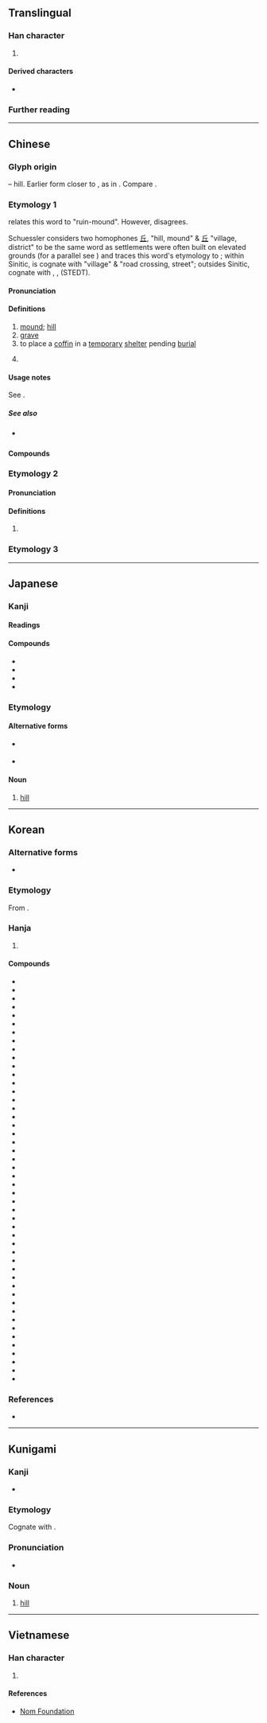 {{also|丠|坵}}
{{character info}}
==Translingual==

===Han character===
{{Han char|rn=1|rad=一|as=04|sn=5|four=72101|canj=OM|ids=⿱斤一}}

# {{mul-shuowen radical-def|293}}

====Derived characters====
* {{l|mul|[[𠰋]], [[坵]], [[㚱]], [[岴]], [[拞]], [[㳋]], [[𬮾]], [[𪲀]], [[䂡]], [[蚯]], [[𧦺]], [[䟬]], [[𫒒]], [[駈]], [[𩨼]], [[𪟘]], [[邱]], [[𣢥]], [[屔]], [[𫠴]], [[𮨆]], [[𩿨]], [[𡶦]], [[𢇹]], [[茊]], [[𥬨]], [[虗]], [[𩬡]], [[𦦛]], [[乒]], [[乓]], [[兵]], [[岳]]}}

===Further reading===
{{kangxi-ws|一部/四畫}}
{{Han ref|kx=0077.140|dkj=00033|dj=0156.020|hdz=10017.010|uh=4E18}}

----

==Chinese==

===Glyph origin===
{{Han etyl}}
{{liushu|i}} – hill. Earlier form closer to {{zh-l|*丠}}, as in {{och-l|虛}}. Compare {{zh-l|*山}}.

===Etymology 1===
{{zh-forms|alt=丠,𠀉,㐀,𡊣,坵,𠀌}}
{{zh-ref|Wang (1982)}} relates this word to {{zh-l|墟}} "ruin-mound". However, {{zh-ref|Schuessler (2007)}} disagrees.

Schuessler considers two homophones [[丘]], "hill, mound" & [[丘]] "village, district" to be the same word as settlements were often built on elevated grounds (for a parallel see {{zh-l|京}}) and traces this word's etymology to {{inh|zh|sit-pro|*r/g-wa||village}}; within Sinitic, {{och-l|丘}} is cognate with {{och-l|里}} "village" & {{och-l|街}} "road crossing, street"; outsides Sinitic, cognate with {{cog|lus|khua||village}}, {{cog|cnh|khûa||village, cosmos}}, {{cog|my|ရွာ||village}} (STEDT).

====Pronunciation====
{{zh-pron
|m=qiū
|c=jau1
|h=pfs=hiû
|md=kiŭ
|mn=khu/khiu
|mn_note=khu - vernacular; khiu - literary
|mn-t=ku1/kiu1
|mn-t_note=ku1 - vernacular; kiu1 - literary
|w=1qieu
|mc=y
|oc=y
|cat=n,v,cls
}}

====Definitions====
{{zh-hanzi}}

# [[mound]]; [[hill]]
# [[grave]]
# to place a [[coffin]] in a [[temporary]] [[shelter]] pending [[burial]]
# {{lb|zh|dialectal}} {{zh-classifier|[[field]]s|t=[[plot]]}}

====Usage notes====
See {{zh-l|邱}}.

=====See also=====
* {{sense|hills}} {{zh-l|山}}

====Compounds====
{{zh-der|丘疹|九丘|丘山|五比丘|宛丘|丘井|丘壑|丘木|丘八|如丘而止|丘腦|介丘|八索九丘|丘隴|丘中有麻|恩重丘山|寢丘之志|丘嫂|土丘|員丘山|一丘之貉|丘壟|宗廟丘墟|丘陵|巴丘|島狀丘陵|一丘一壑|圜丘|丘墳|丹丘|丘園|太丘道廣|丘墟|下視丘|左丘|丘墓|恥丘|山丘|放情丘壑|狐死首丘|沙丘|泌丘|炎丘|比丘尼|視丘|旄丘|砂丘|皮諾丘|畝丘|狐丘之誡|梧丘之魂|皖南丘陵|比丘|松丘|曹丘|糟丘|胸有丘壑|華屋丘墟|虎丘|融丘|膠東丘陵|麥丘老人|黎丘丈人|零落山丘|首丘夙願|首丘之情|首丘之思|首丘之念|首丘|陵丘|鼻丘|首丘之望|華屋山丘|赫丘利斯|丘林|資丘|溪丘灣|丘堡|商丘}}

===Etymology 2===
{{zh-forms}}

====Pronunciation====
{{zh-pron
|m=qiū
|cat=pn
}}

====Definitions====
{{zh-hanzi}}

# {{surname|zh}}

===Etymology 3===
{{zh-see|坵}}

----

==Japanese==

===Kanji===
{{ja-kanji|grade=c|rs=一04}}

====Readings====
{{ja-readings
|goon=く
|kanon=きゅう<きう
|kun=おか-
}}

====Compounds====
* {{ja-r|丘上|きゅうじょう}}
* {{ja-r|丘疹|きゅうしん}}
* {{ja-r|丘%辺|おか%べ}}
* {{ja-r|丘陵|きゅうりょう}}

===Etymology===
{{ja-kanjitab|おか|yomi=k}}

====Alternative forms====
* {{q|less common}} {{l/ja|岡}}
* {{q|less common}} {{l/ja|壟}}

====Noun====
{{ja-noun|おか}}

# [[hill]]
#: {{ja-usex|丘を下る|おか を くだる|to go down a hill}}

----

==Korean==

===Alternative forms===
* {{alter|ko|㐀}}

===Etymology===
From {{der|ko|ltc|sort=구|-}} {{ltc-l|丘}}. {{hanja-hunmong|구|kwu|地理#상03B}}

===Hanja===
{{ko-hanja-search}}
{{ko-hanja|언덕|구}}

# {{hanja form of|구|[[small]] [[hill]]}}

====Compounds====
{{der-top3|Compounds}}
* {{ko-l|구강|丘岡}}
* {{ko-l|구롱|丘壟}}
* {{ko-l|구릉|丘陵}}
* {{ko-l|구목|丘木}}
* {{ko-l|구묘|丘墓}}
* {{ko-l|구민|丘民}}
* {{ko-l|구부|丘阜}}
* {{ko-l|구분|丘墳}}
* {{ko-l|구사|丘史}}
* {{ko-l|구산|丘山}}
* {{ko-l|구수|丘嫂}}
* {{ko-l|구수|丘首}}
* {{ko-l|구언|丘言}}
* {{ko-l|구우|丘隅}}
* {{ko-l|구원|丘園}}
* {{ko-l|구정|丘亭}}
* {{ko-l|구진|丘疹}}
* {{ko-l|구질|丘垤}}
* {{ko-l|구총|丘冢}}
* {{ko-l|구판|丘坂}}
* {{ko-l|구학|丘壑}}
* {{ko-l|구허|丘墟}}
* {{ko-l|고구|古丘}}
* {{ko-l|고구|故丘}}
* {{ko-l|고구|高丘}}
* {{ko-l|^공구|孔丘}}
* {{ko-l|능구|陵丘}}
* {{ko-l|단구|丹丘}}
* {{ko-l|비구|比丘}}
* {{ko-l|사구|沙丘}}
* {{ko-l|상구|上丘}}
* {{ko-l|소구|小丘}}
* {{ko-l|아구|阿丘}}
* {{ko-l|[[연구]]/[[련구]]|連丘}}
* {{ko-l|원구|[[圜丘]]/[[圓丘]]}}
* {{ko-l|[[이구]]/[[니구]]|泥丘}}
* {{ko-l|잔구|殘丘}}
* {{ko-l|잠구|潛丘}}
* {{ko-l|청구|靑丘}}
* {{ko-l|치구|恥丘}}
* {{ko-l|파구|波丘}}
* {{ko-l|하구|下丘}}
* {{ko-l|해구|海丘}}
* {{ko-l|화구|火丘}}
* {{ko-l|비구니|比丘尼}}
* {{ko-l|수정구|受精丘}}
* {{ko-l|구리지언|丘里之言}}
* {{ko-l|일구지학|一丘之貉}}
{{der-bottom}}

===References===
* {{R:hanjadoc|20}}

----

==Kunigami==

===Kanji===
{{head|xug|kanji}}

* {{ja-readings|kun=[[ふぁーい]] (faai)}}

===Etymology===
Cognate with {{cog|ja|丘|tr=おか, oka}}.

===Pronunciation===
* {{IPA|xug|/ɸaːi/|sort=ふぁあい}}

===Noun===
{{head|xug|noun|hiragana|ふぁーい|romaji|fāi|sort=ふぁあい}}

# [[hill]]

{{c|xug|Landforms|sort=ふぁあい}}

----

==Vietnamese==

===Han character===
{{vi-hantu|[[khâu]], [[kheo]], [[khưu]]|rs=一04}}

# {{rfdef|vi|sort=一04}}

====References====
* [http://nomfoundation.org/common/nom_details.php?codepoint=4e18 Nom Foundation]